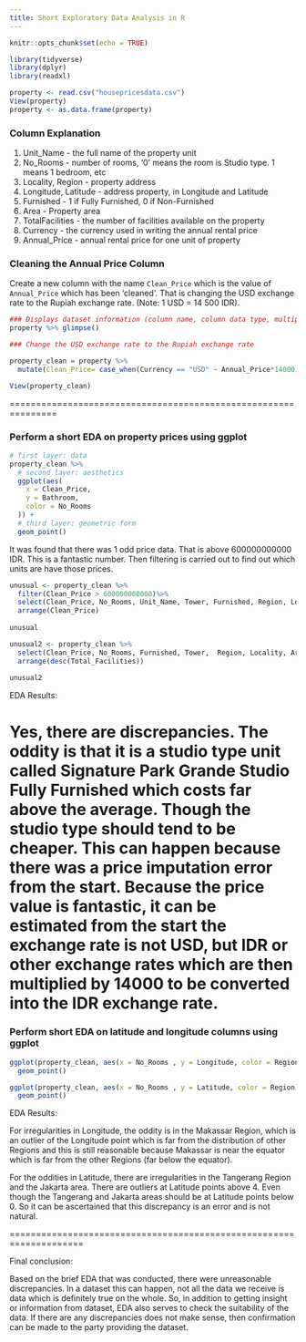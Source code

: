 ---
title: Short Exploratory Data Analysis in R
---

```{r setup, include=FALSE}
knitr::opts_chunk$set(echo = TRUE)
```


```{r}
library(tidyverse)
library(dplyr)
library(readxl)

property <- read.csv("housepricesdata.csv")
View(property)
property <- as.data.frame(property)
```
### Column Explanation

1.  Unit_Name - the full name of the property unit
2.  No_Rooms - number of rooms, '0' means the room is Studio type. 1 means 1 bedroom, etc
3.  Locality, Region - property address
4.  Longitude, Latitude - address property, in Longitude and Latitude
5.  Furnished - 1 if Fully Furnished, 0 if Non-Furnished
6.  Area - Property area
7.  TotalFacilities - the number of facilities available on the property
8.  Currency - the currency used in writing the annual rental price
9. Annual_Price - annual rental price for one unit of property


### Cleaning the Annual Price Column

Create a new column with the name `Clean_Price` which is the value of `Annual_Price` which has been 'cleaned'.
That is changing the USD exchange rate to the Rupiah exchange rate.
(Note: 1 USD = 14 500 IDR).
```{r}
### Displays dataset information (column name, column data type, multiple observations per column)
property %>% glimpse()
```

```{r}
### Change the USD exchange rate to the Rupiah exchange rate

property_clean = property %>%
  mutate(Clean_Price= case_when(Currency == "USD" ~ Annual_Price*14000, Currency == "IDR" ~ Annual_Price*1))
```

```{r}
View(property_clean)
```

===============================================================

### Perform a short EDA on property prices using ggplot


```{r}
# first layer: data
property_clean %>% 
  # second layer: aesthetics
  ggplot(aes(
    x = Clean_Price, 
    y = Bathroom,
    color = No_Rooms
  )) +
  # third layer: geometric form
  geom_point()
```
It was found that there was 1 odd price data. That is above 600000000000 IDR.
This is a fantastic number. Then filtering is carried out to find out which units are
have those prices.

```{r}
unusual <- property_clean %>%
  filter(Clean_Price > 600000000000)%>%
  select(Clean_Price, No_Rooms, Unit_Name, Tower, Furnished, Region, Locality, Area, Total_Facilities)%>%
  arrange(Clean_Price)
  
unusual
```
```{r}
unusual2 <- property_clean %>%
  select(Clean_Price, No_Rooms, Furnished, Tower,  Region, Locality, Area, Total_Facilities)%>%
  arrange(desc(Total_Facilities))
  
unusual2
```
EDA Results:

Yes, there are discrepancies. The oddity is that it is a studio type unit called Signature Park Grande Studio Fully Furnished which costs far above the average. Though the studio type should tend to be cheaper. This can happen because there was a price imputation error from the start. Because the price value is fantastic, it can be estimated from the start the exchange rate is not USD, but IDR or other exchange rates which are then multiplied by 14000 to be converted into the IDR exchange rate.
===================================================================

### Perform short EDA on latitude and longitude columns using ggplot

```{r}

ggplot(property_clean, aes(x = No_Rooms , y = Longitude, color = Region)) +
  geom_point()
```
```{r}
ggplot(property_clean, aes(x = No_Rooms , y = Latitude, color = Region)) +
  geom_point()
```
EDA Results:

For irregularities in Longitude, the oddity is in the Makassar Region, which is an outlier of the Longitude point which is far from the distribution of other Regions and this is still reasonable because Makassar is near the equator which is far from the other Regions (far below the equator).

For the oddities in Latitude, there are irregularities in the Tangerang Region and the Jakarta area. There are outliers at Latitude points above 4. Even though the Tangerang and Jakarta areas should be at Latitude points below 0. So it can be ascertained that this discrepancy is an error and is not natural.

====================================================================


Final conclusion:

Based on the brief EDA that was conducted, there were unreasonable discrepancies.
In a dataset this can happen, not all the data we receive is data
which is definitely true on the whole. So, in addition to getting insight or information from
dataset, EDA also serves to check the suitability of the data. If there are any discrepancies
does not make sense, then confirmation can be made to the party providing the dataset.